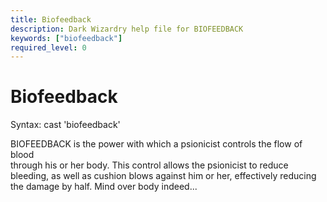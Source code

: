 ```yaml
---
title: Biofeedback
description: Dark Wizardry help file for BIOFEEDBACK
keywords: ["biofeedback"]
required_level: 0
---
```


# Biofeedback

Syntax: cast 'biofeedback'  

BIOFEEDBACK is the power with which a psionicist controls the flow of blood  
through his or her body.  This control allows the psionicist to reduce  
bleeding, as well as cushion blows against him or her, effectively reducing  
the damage by half.  Mind over body indeed...